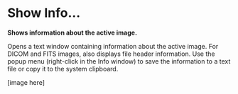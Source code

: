 = Show Info... =

'''Shows information about the active image.'''

Opens a text window containing information about the active image. For DICOM and FITS images, also displays file header information. Use the popup menu (right-click in the Info window) to save the information to a text file or copy it to the system clipboard.

[image here]
